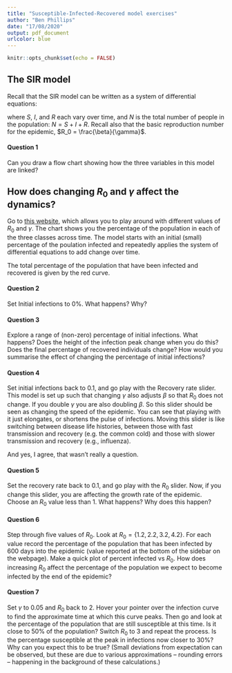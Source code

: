 ```yaml
---
title: "Susceptible-Infected-Recovered model exercises"
author: "Ben Phillips"
date: "17/08/2020"
output: pdf_document
urlcolor: blue
---
```


```r
knitr::opts_chunk$set(echo = FALSE)
```

## The SIR model

Recall that the SIR model can be written as a system of differential equations:

\begin{align}
\frac{\partial S}{\partial t} &= -\beta I \frac{S}{N} \\
\frac{\partial I}{\partial t} &= \beta I \frac{S}{N} - \gamma I \\
\frac{\partial R}{\partial t} &= \gamma I, 
\end{align}

where $S$, $I$, and $R$ each vary over time, and $N$ is the total number of people in the population: $N = S+I+R$.  Recall also that the basic reproduction number for the epidemic, $R_0 = \frac{\beta}{\gamma}$.

#### Question 1

Can you draw a flow chart showing how the three variables in this model are linked?


## How does changing $R_0$ and $\gamma$ affect the dynamics?

Go to [this website](http://scie10004.science.unimelb.edu.au/), which allows you to play around with different values of $R_0$ and $\gamma$.  The chart shows you the percentage of the population in each of the three classes across time.  The model starts with an initial (small) percentage of the poulation infected and repeatedly applies the system of differential equations to add change over time.

The total percentage of the population that have been infected and recovered is given by the red curve.

#### Question 2

Set Initial infections to 0%.  What happens?  Why?

#### Question 3

Explore a range of (non-zero) percentage of initial infections.  What happens?  Does the height of the infection peak change when you do this?  Does the final percentage of recovered individuals change?  How would you summarise the effect of changing the percentage of initial infections?

#### Question 4

Set initial infections back to 0.1, and go play with the Recovery rate slider. This model is set up such that changing $\gamma$ also adjusts $\beta$ so that $R_0$ does not change.  If you double $\gamma$ you are also doubling $\beta$.  So this slider should be seen as changing the speed of the epidemic. You can see that playing with it just elongates, or shortens the pulse of infections.  Moving this slider is like switching between disease life histories, between those with fast transmission and recovery (e.g. the common cold) and those with slower transmission and recovery (e.g., influenza).

And yes, I agree, that wasn't really a question.

#### Question 5

Set the recovery rate back to 0.1, and go play with the $R_0$ slider.  Now, if you change this slider, you are affecting the growth rate of the epidemic.  Choose an $R_0$ value less than 1.  What happens?  Why does this happen?

#### Question 6

Step through five values of $R_0$.  Look at $R_0=\{1.2, 2.2, 3.2, 4.2\}$.  For each value record the percentage of the population that has been infected by 600 days into the epidemic (value reported at the bottom of the sidebar on the webpage).  Make a quick plot of percent infected vs $R_0$.  How does increasing $R_0$ affect the percentage of the population we expect to become infected by the end of the epidemic?

#### Question 7

Set $\gamma$ to 0.05 and $R_0$ back to 2.  Hover your pointer over the infection curve to find the approximate time at which this curve peaks.  Then go and look at the percentage of the population that are still susceptible at this time. Is it close to 50% of the population? Switch $R_0$ to 3 and repeat the process.  Is the percentage susceptible at the peak in infections now closer to 30%?  Why can you expect this to be true?  (Small deviations from expectation can be observed, but these are due to various approximations -- rounding errors -- happening in the background of these calculations.)




